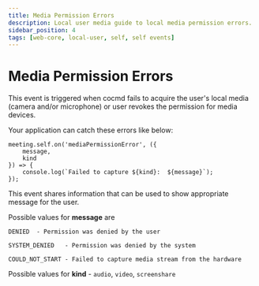 ```yaml
---
title: Media Permission Errors
description: Local user media guide to local media permission errors.
sidebar_position: 4
tags: [web-core, local-user, self, self events]
---
```


# Media Permission Errors

This event is triggered when cocmd fails to acquire the user's local media
(camera and/or microphone) or user revokes the permission for media devices.

Your application can catch these errors like below:

```
meeting.self.on('mediaPermissionError', ({
    message,
    kind
}) => {
    console.log(`Failed to capture ${kind}:  ${message}`);
});
```

This event shares information that can be used to show appropriate message for
the user.

Possible values for **message** are

    DENIED  - Permission was denied by the user

    SYSTEM_DENIED   - Permission was denied by the system

    COULD_NOT_START - Failed to capture media stream from the hardware

Possible values for **kind** - `audio`, `video`, `screenshare`
